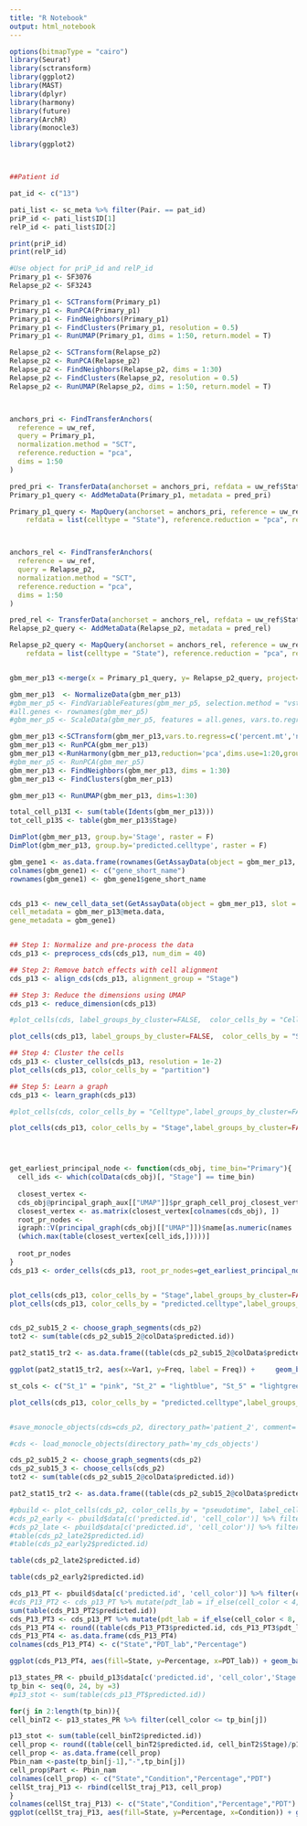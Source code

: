 ```yaml
---
title: "R Notebook"
output: html_notebook
---
```




```r

options(bitmapType = "cairo")
library(Seurat)
library(sctransform)
library(ggplot2)
library(MAST)
library(dplyr)
library(harmony)
library(future)
library(ArchR)
library(monocle3)

library(ggplot2)




```



```r
##Patient id

pat_id <- c("13")

pati_list <- sc_meta %>% filter(Pair. == pat_id)
priP_id <- pati_list$ID[1]
relP_id <- pati_list$ID[2]

print(priP_id)
print(relP_id)

```



```r
#Use object for priP_id and relP_id
Primary_p1 <- SF3076
Relapse_p2 <- SF3243

Primary_p1 <- SCTransform(Primary_p1)
Primary_p1 <- RunPCA(Primary_p1)
Primary_p1 <- FindNeighbors(Primary_p1)
Primary_p1 <- FindClusters(Primary_p1, resolution = 0.5)
Primary_p1 <- RunUMAP(Primary_p1, dims = 1:50, return.model = T)

Relapse_p2 <- SCTransform(Relapse_p2)
Relapse_p2 <- RunPCA(Relapse_p2)
Relapse_p2 <- FindNeighbors(Relapse_p2, dims = 1:30)
Relapse_p2 <- FindClusters(Relapse_p2, resolution = 0.5)
Relapse_p2 <- RunUMAP(Relapse_p2, dims = 1:50, return.model = T)




```



```r

anchors_pri <- FindTransferAnchors(
  reference = uw_ref,
  query = Primary_p1,
  normalization.method = "SCT",
  reference.reduction = "pca",
  dims = 1:50
)

pred_pri <- TransferData(anchorset = anchors_pri, refdata = uw_ref$State, dims = 1:50)
Primary_p1_query <- AddMetaData(Primary_p1, metadata = pred_pri)

Primary_p1_query <- MapQuery(anchorset = anchors_pri, reference = uw_ref, query = Primary_p1_query,
    refdata = list(celltype = "State"), reference.reduction = "pca", reduction.model = "umap")



anchors_rel <- FindTransferAnchors(
  reference = uw_ref,
  query = Relapse_p2,
  normalization.method = "SCT",
  reference.reduction = "pca",
  dims = 1:50
)

pred_rel <- TransferData(anchorset = anchors_rel, refdata = uw_ref$State, dims = 1:50)
Relapse_p2_query <- AddMetaData(Relapse_p2, metadata = pred_rel)

Relapse_p2_query <- MapQuery(anchorset = anchors_rel, reference = uw_ref, query = Relapse_p2_query,
    refdata = list(celltype = "State"), reference.reduction = "pca", reduction.model = "umap")


gbm_mer_p13 <-merge(x = Primary_p1_query, y= Relapse_p2_query, project='Patient', add.cell.ids = pati_list$ID,merge.data=TRUE)

gbm_mer_p13  <- NormalizeData(gbm_mer_p13)
#gbm_mer_p5 <- FindVariableFeatures(gbm_mer_p5, selection.method = "vst", nfeatures = 3000)
#all.genes <- rownames(gbm_mer_p5)
#gbm_mer_p5 <- ScaleData(gbm_mer_p5, features = all.genes, vars.to.regress = "percent.mt")

gbm_mer_p13 <-SCTransform(gbm_mer_p13,vars.to.regress=c('percent.mt','nCount_RNA','nFeature_RNA'))
gbm_mer_p13 <- RunPCA(gbm_mer_p13)
gbm_mer_p13 <-RunHarmony(gbm_mer_p13,reduction='pca',dims.use=1:20,group.by.vars='orig.ident',plot.convergence=T)
#gbm_mer_p5 <- RunPCA(gbm_mer_p5)
gbm_mer_p13 <- FindNeighbors(gbm_mer_p13, dims = 1:30)
gbm_mer_p13 <- FindClusters(gbm_mer_p13)

gbm_mer_p13 <- RunUMAP(gbm_mer_p13, dims=1:30)


```


```r
total_cell_p13I <- sum(table(Idents(gbm_mer_p13)))
tot_cell_p13S <- table(gbm_mer_p13$Stage)

DimPlot(gbm_mer_p13, group.by='Stage', raster = F)
DimPlot(gbm_mer_p13, group.by='predicted.celltype', raster = F)

```



```r

gbm_gene1 <- as.data.frame(rownames(GetAssayData(object = gbm_mer_p13, slot = "counts")))
colnames(gbm_gene1) <- c("gene_short_name")
rownames(gbm_gene1) <- gbm_gene1$gene_short_name


cds_p13 <- new_cell_data_set(GetAssayData(object = gbm_mer_p13, slot = "counts"),
cell_metadata = gbm_mer_p13@meta.data,
gene_metadata = gbm_gene1)


## Step 1: Normalize and pre-process the data
cds_p13 <- preprocess_cds(cds_p13, num_dim = 40)

## Step 2: Remove batch effects with cell alignment
cds_p13 <- align_cds(cds_p13, alignment_group = "Stage")

## Step 3: Reduce the dimensions using UMAP
cds_p13 <- reduce_dimension(cds_p13)

#plot_cells(cds, label_groups_by_cluster=FALSE,  color_cells_by = "Celltype") + theme(text= element_text(size = 14), legend.position = "bottom", legend.text = element_text(size = 8))

plot_cells(cds_p13, label_groups_by_cluster=FALSE,  color_cells_by = "Stage") + theme(text= element_text(size = 14), legend.position = "bottom", legend.text = element_text(size = 8))

## Step 4: Cluster the cells
cds_p13 <- cluster_cells(cds_p13, resolution = 1e-2)
plot_cells(cds_p13, color_cells_by = "partition")

## Step 5: Learn a graph
cds_p13 <- learn_graph(cds_p13)

#plot_cells(cds, color_cells_by = "Celltype",label_groups_by_cluster=FALSE, label_leaves=FALSE,label_branch_points=FALSE) + theme(legend.position = "bottom")

plot_cells(cds_p13, color_cells_by = "Stage",label_groups_by_cluster=FALSE, label_leaves=FALSE,label_branch_points=FALSE) + theme(legend.position = "bottom")





```


```r

get_earliest_principal_node <- function(cds_obj, time_bin="Primary"){
  cell_ids <- which(colData(cds_obj)[, "Stage"] == time_bin)
  
  closest_vertex <-
  cds_obj@principal_graph_aux[["UMAP"]]$pr_graph_cell_proj_closest_vertex
  closest_vertex <- as.matrix(closest_vertex[colnames(cds_obj), ])
  root_pr_nodes <-
  igraph::V(principal_graph(cds_obj)[["UMAP"]])$name[as.numeric(names
  (which.max(table(closest_vertex[cell_ids,]))))]
  
  root_pr_nodes
}
cds_p13 <- order_cells(cds_p13, root_pr_nodes=get_earliest_principal_node(cds_p13))



```


```r
plot_cells(cds_p13, color_cells_by = "Stage",label_groups_by_cluster=FALSE, label_leaves=FALSE,label_branch_points=FALSE) + theme(legend.position = "bottom")
plot_cells(cds_p13, color_cells_by = "predicted.celltype",label_groups_by_cluster=FALSE, label_leaves=FALSE,label_branch_points=FALSE) + theme(legend.position = "bottom")



```


```r

cds_p2_sub15_2 <- choose_graph_segments(cds_p2)
tot2 <- sum(table(cds_p2_sub15_2@colData$predicted.id))

pat2_stat15_tr2 <- as.data.frame((table(cds_p2_sub15_2@colData$predicted.id)/tot2)*100)

ggplot(pat2_stat15_tr2, aes(x=Var1, y=Freq, label = Freq)) +     geom_bar(stat="identity") + theme_classic() + theme(axis.text = element_text(size = 18, angle = 90), axis.title = element_text(size = 18)) + xlab("State") + ylab("Percentage")


```




```r
st_cols <- c("St_1" = "pink", "St_2" = "lightblue", "St_5" = "lightgreen", "St_6" = "orange")

plot_cells(cds_p13, color_cells_by = "predicted.celltype",label_groups_by_cluster=FALSE, label_leaves=FALSE,label_branch_points=FALSE, group_label_size = 3.5, cell_size = 0.7) + theme(legend.position = "bottom", axis.text = element_text(size = 20)) + scale_color_manual(values = st_cols)



```

```r
#save_monocle_objects(cds=cds_p2, directory_path='patient_2', comment='cds P2')

#cds <- load_monocle_objects(directory_path='my_cds_objects')

```


```r

cds_p2_sub15_2 <- choose_graph_segments(cds_p2)
cds_p2_sub15_3 <- choose_cells(cds_p2)
tot2 <- sum(table(cds_p2_sub15_2@colData$predicted.id))

pat2_stat15_tr2 <- as.data.frame((table(cds_p2_sub15_2@colData$predicted.id)/tot2)*100)

#pbuild <- plot_cells(cds_p2, color_cells_by = "pseudotime", label_cell_groups=T, show_trajectory_graph = F, label_leaves=F, label_branch_points=F, graph_label_size=3, group_label_size = 4, cell_size = 1)
#cds_p2_early <- pbuild$data[c('predicted.id', 'cell_color')] %>% filter(cell_color != "Inf")%>%arrange(desc(cell_color)) %>% filter(cell_color <=1)
#cds_p2_late <- pbuild$data[c('predicted.id', 'cell_color')] %>% filter(cell_color != "Inf")%>%arrange(desc(cell_color)) %>% filter(cell_color >= 12)
#table(cds_p2_late2$predicted.id)
#table(cds_p2_early2$predicted.id)
```


```r
table(cds_p2_late2$predicted.id)
```

```r
table(cds_p2_early2$predicted.id)
```


```r
cds_p13_PT <- pbuild$data[c('predicted.id', 'cell_color')] %>% filter(cell_color != "Inf")%>%arrange(desc(cell_color))
#cds_P13_PT2 <- cds_p13_PT %>% mutate(pdt_lab = if_else(cell_color < 4, "Early", if_else( cell_color > 20, "Late", "Intermediate")))
sum(table(cds_P13_PT2$predicted.id))
cds_P13_PT3 <- cds_p13_PT %>% mutate(pdt_lab = if_else(cell_color < 8, "Early", if_else( cell_color > 16, "Late", "Intermediate")))
cds_P13_PT4 <- round((table(cds_P13_PT3$predicted.id, cds_P13_PT3$pdt_lab)/3544)*100,2)
cds_P13_PT4 <- as.data.frame(cds_P13_PT4)
colnames(cds_P13_PT4) <- c("State","PDT_lab","Percentage")

ggplot(cds_P13_PT4, aes(fill=State, y=Percentage, x=PDT_lab)) + geom_bar(position="stack", stat="identity") + ylim(0,100)+  theme_classic()+ theme(text = element_text(size = 18)) + xlab("Pseudotime")
```


```r

p13_states_PR <- pbuild_p13$data[c('predicted.id', 'cell_color','Stage')] %>% filter(cell_color != "Inf")%>%arrange(desc(cell_color))
tp_bin <- seq(0, 24, by =3)
#p13_stot <- sum(table(cds_p13_PT$predicted.id))

for(j in 2:length(tp_bin)){
cell_binT2 <- p13_states_PR %>% filter(cell_color <= tp_bin[j])

p13_stot <- sum(table(cell_binT2$predicted.id))
cell_prop <- round((table(cell_binT2$predicted.id, cell_binT2$Stage)/p13_stot)*100,2)
cell_prop <- as.data.frame(cell_prop)
Pbin_nam <-paste(tp_bin[j-1],"-",tp_bin[j])
cell_prop$Part <- Pbin_nam
colnames(cell_prop) <- c("State","Condition","Percentage","PDT")
cellSt_traj_P13 <- rbind(cellSt_traj_P13, cell_prop)
}
colnames(cellSt_traj_P13) <- c("State","Condition","Percentage","PDT")
ggplot(cellSt_traj_P13, aes(fill=State, y=Percentage, x=Condition)) + geom_bar(position="stack", stat="identity") + ylim(0,100)+  theme_classic()+ theme(text = element_text(size = 18) , axis.text.x = element_text(angle = 90)) + xlab("Pseudotime") +  facet_grid(~factor(PDT, levels=c("0 - 3", "3 - 6", "6 - 9", "9 - 12", "12 - 15", "15 - 18", "18 - 21","21 - 24")))


```

